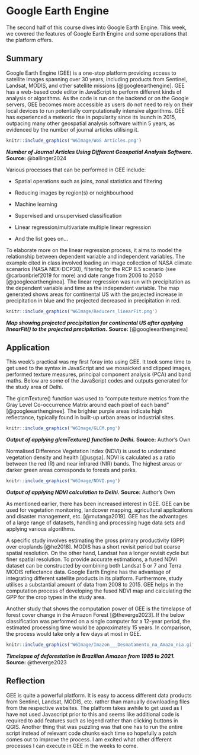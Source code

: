 # Google Earth Engine

The second half of this course dives into Google Earth Engine. This week, we covered the features of Google Earth Engine and some operations that the platform offers.

## Summary

Google Earth Engine (GEE) is a one-stop platform providing access to satellite images spanning over 30 years, including products from Sentinel, Landsat, MODIS, and other satellite missions [@googleearthengine]. GEE has a web-based code editor in JavaScript to perform different kinds of analysis or algorithms. As the code is run on the backend or on the Google servers, GEE becomes more accessible as users do not need to rely on their local devices to run potentially computationally intensive algorithms. GEE has experienced a meteoric rise in popularity since its launch in 2015, outpacing many other geospatial analysis software within 5 years, as evidenced by the number of journal articles utilising it.

```r
knitr::include_graphics('W6Image/WoS Articles.png')
```

***Number of Journal Articles Using Different Geospatial Analysis Software.*** **Source:** @ballinger2024

Various processes that can be performed in GEE include:

-   Spatial operations such as joins, zonal statistics and filtering

-   Reducing images by region(s) or neighbourhood

-   Machine learning

-   Supervised and unsupervised classification

-   Linear regression/multivariate multiple linear regression

-   And the list goes on...

To elaborate more on the linear regression process, it aims to model the relationship between dependent variable and independent variables. The example cited in class involved loading an image collection of NASA climate scenarios (NASA NEX-DCP30), filtering for the RCP 8.5 scenario (see @carbonbrief2019 for more) and date range from 2006 to 2050 [@googleearthenginea]. The linear regression was run with precipitation as the dependent variable and time as the independent variable. The map generated shows areas for continental US with the projected increase in precipitation in blue and the projected decreased in precipitation in red.

```r
knitr::include_graphics('W6Image/Reducers_linearFit.png')
```

***Map showing projected precipitation for continental US after applying linearFit() to the projected precipitation.*** **Source:** [@googleearthenginea]

## Application

This week’s practical was my first foray into using GEE. It took some time to get used to the syntax in JavaScript and we mosaicked and clipped images, performed texture measures, principal component analysis (PCA) and band maths. Below are some of the JavaScript codes and outputs generated for the study area of Delhi.

The glcmTexture() function was used to “compute texture metrics from the Gray Level Co-occurrence Matrix around each pixel of each band” [@googleearthenginee]. The brighter purple areas indicate high reflectance, typically found in built-up urban areas or industrial sites.

```r
knitr::include_graphics('W6Image/GLCM.png')
```

***Output of applying glcmTexture() function to Delhi.*** **Source:** Author's Own

Normalised Difference Vegetation Index (NDVI) is used to understand vegetation density and health [@usgsa]. NDVI is calculated as a ratio between the red (R) and near infrared (NIR) bands. The highest areas or darker green areas corresponds to forests and parks.

```r
knitr::include_graphics('W6Image/NDVI.png')
```

***Output of applying NDVI calculation to Delhi.*** **Source:** Author's Own

As mentioned earlier, there has been increased interest in GEE. GEE can be used for vegetation monitoring, landcover mapping, agricultural applications and disaster management, etc. [@mutanga2019]. GEE has the advantages of a large range of datasets, handling and processing huge data sets and applying various algorithms.

A specific study involves estimating the gross primary productivity (GPP) over croplands [@he2018]. MODIS has a short revisit period but coarse spatial resolution. On the other hand, Landsat has a longer revisit cycle but finer spatial resolution. To provide accurate estimations, a fused NDVI dataset can be constructed by combining both Landsat 5 or 7 and Terra MODIS reflectance data. Google Earth Engine has the advantage of integrating different satellite products in its platform. Furthermore, study utilises a substantial amount of data from 2008 to 2015. GEE helps in the computation process of developing the fused NDVI map and calculating the GPP for the crop types in the study area.

Another study that shows the computation power of GEE is the timelapse of forest cover change in the Amazon Forest [@theverge2023]. If the below classification was performed on a single computer for a 12-year period, the estimated processing time would be approximately 15 years. In comparison, the process would take only a few days at most in GEE.

```r
knitr::include_graphics('W6Image/Imazon___Desmatamento_na_Amazo_nia.gif')
```

***Timelapse of deforestation in Brazilian Amazon from 1985 to 2021.*** **Source:** @theverge2023

## Reflection

GEE is quite a powerful platform. It is easy to access different data products from Sentinel, Landsat, MODIS, etc. rather than manually downloading files from the respective websites. The platform takes awhile to get used as I have not used Javascript prior to this and seems like additional code is required to add features such as legend rather than clicking buttons in QGIS. Another thing that was puzzling was that one has to run the entire script instead of relevant code chunks each time so hopefully a patch comes out to improve the process. I am excited what other different processes I can execute in GEE in the weeks to come.
